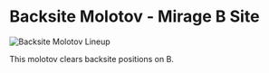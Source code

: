 # Backsite Molotov - Mirage B Site

![Backsite Molotov Lineup](https://via.placeholder.com/600x400/FFB800/000000?text=Backsite+Molotov+Lineup)

This molotov clears backsite positions on B.